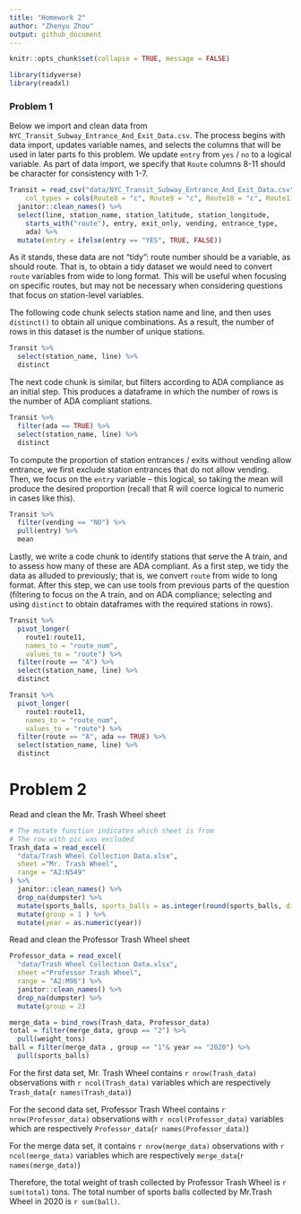 ```yaml
---
title: "Homework 2"
author: "Zhenyu Zhou"
output: github_document
---
```


```r
knitr::opts_chunk$set(collapse = TRUE, message = FALSE)
```

```r
library(tidyverse)
library(readxl)
```


### Problem 1

Below we import and clean data from `NYC_Transit_Subway_Entrance_And_Exit_Data.csv`. The process begins with data import, updates variable names, and selects the columns that will be used in later parts fo this problem. We update `entry` from `yes` / `no` to a logical variable. As part of data import, we specify that `Route` columns 8-11 should be character for consistency with 1-7.

```r
Transit = read_csv("data/NYC_Transit_Subway_Entrance_And_Exit_Data.csv",
    col_types = cols(Route8 = "c", Route9 = "c", Route10 = "c", Route11 = "c")) %>% 
  janitor::clean_names() %>% 
  select(line, station_name, station_latitude, station_longitude, 
    starts_with("route"), entry, exit_only, vending, entrance_type, 
    ada) %>% 
  mutate(entry = ifelse(entry == "YES", TRUE, FALSE))
```

As it stands, these data are not "tidy": route number should be a variable, as should route. That is, to obtain a tidy dataset we would need to convert `route` variables from wide to long format. This will be useful when focusing on specific routes, but may not be necessary when considering questions that focus on station-level variables. 

The following code chunk selects station name and line, and then uses `distinct()` to obtain all unique combinations. As a result, the number of rows in this dataset is the number of unique stations.

```r
Transit %>% 
  select(station_name, line) %>% 
  distinct
```

The next code chunk is similar, but filters according to ADA compliance as an initial step. This produces a dataframe in which the number of rows is the number of ADA compliant stations. 

```r
Transit %>% 
  filter(ada == TRUE) %>% 
  select(station_name, line) %>% 
  distinct
```

To compute the proportion of station entrances / exits without vending allow entrance, we first exclude station entrances that do not allow vending. Then, we focus on the `entry` variable -- this logical, so taking the mean will produce the desired proportion (recall that R will coerce logical to numeric in cases like this).

```r
Transit %>% 
  filter(vending == "NO") %>% 
  pull(entry) %>% 
  mean
```

Lastly, we write a code chunk to identify stations that serve the A train, and to assess how many of these are ADA compliant. As a first step, we tidy the data as alluded to previously; that is, we convert `route` from wide to long format. After this step, we can use tools from previous parts of the question (filtering to focus on the A train, and on ADA compliance; selecting and using `distinct` to obtain dataframes with the required stations in rows).

```r
Transit %>% 
  pivot_longer(
    route1:route11,
    names_to = "route_num",
    values_to = "route") %>% 
  filter(route == "A") %>% 
  select(station_name, line) %>% 
  distinct
```

```r
Transit %>% 
  pivot_longer(
    route1:route11,
    names_to = "route_num",
    values_to = "route") %>% 
  filter(route == "A", ada == TRUE) %>% 
  select(station_name, line) %>% 
  distinct
```

# Problem 2 
Read and clean the Mr. Trash Wheel sheet
```r
# The mutate function indicates which sheet is from
# The row with pic was excluded
Trash_data = read_excel(
  "data/Trash Wheel Collection Data.xlsx", 
  sheet ="Mr. Trash Wheel", 
  range = "A2:N549"
) %>%
  janitor::clean_names() %>% 
  drop_na(dumpster) %>% 
  mutate(sports_balls, sports_balls = as.integer(round(sports_balls, digits = 0))) %>% 
  mutate(group = 1 ) %>% 
  mutate(year = as.numeric(year))
```

Read and clean the Professor Trash Wheel sheet
```r
Professor_data = read_excel(
  "data/Trash Wheel Collection Data.xlsx",
  sheet ="Professor Trash Wheel", 
  range = "A2:M96") %>%
  janitor::clean_names() %>% 
  drop_na(dumpster) %>% 
  mutate(group = 2)
```

```r
merge_data = bind_rows(Trash_data, Professor_data)
total = filter(merge_data, group == "2") %>%
  pull(weight_tons)
ball = filter(merge_data , group == "1"& year == "2020") %>% 
  pull(sports_balls)

```


For the first data set, Mr. Trash Wheel contains ``r nrow(Trash_data)`` observations with ``r ncol(Trash_data)`` variables which are respectively `Trash_data`(``r names(Trash_data)``)

For the second data set, Professor Trash Wheel contains ``r nrow(Professor_data)`` observations with ``r ncol(Professor_data)`` variables which are respectively `Professor_data`(``r names(Professor_data)``)

For the merge data set, it contains ``r nrow(merge_data)`` observations with ``r ncol(merge_data)`` variables which are respectively `merge_data`(``r names(merge_data)``)

Therefore, the total weight of trash collected by Professor Trash Wheel is `r sum(total)` tons. The total number of sports balls collected by Mr.Trash Wheel in 2020 is `r sum(ball)`.


